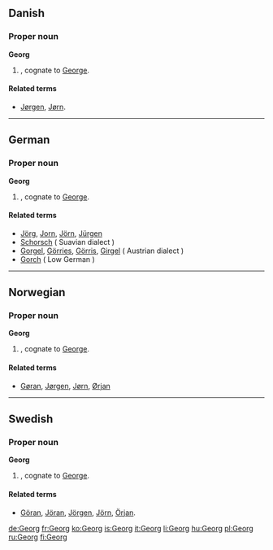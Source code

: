 ==Danish==

===Proper noun===
'''Georg'''

# {{given name|male|lang=da}}, cognate to [[George]].

====Related terms====
* [[Jørgen]], [[Jørn]].

----

==German==

===Proper noun===
'''Georg'''

# {{given name|male|lang=de}}, cognate to [[George]].

====Related terms====
* [[Jörg]], [[Jorn]], [[Jörn]], [[Jürgen]]
* [[Schorsch]] ( Suavian dialect )
* [[Gorgel]], [[Görries]], [[Görris]], [[Girgel]] ( Austrian dialect )
* [[Gorch]]  ( Low German )

----

==Norwegian==

===Proper noun===
'''Georg'''

# {{given name|male|lang=no}}, cognate to [[George]].

====Related terms====
* [[Gøran]], [[Jørgen]], [[Jørn]], [[Ørjan]]

----

==Swedish==

===Proper noun===
'''Georg'''

# {{given name|male|lang=sv}}, cognate to [[George]].

====Related terms====
* [[Göran]], [[Jöran]], [[Jörgen]], [[Jörn]], [[Örjan]].

[[de:Georg]]
[[fr:Georg]]
[[ko:Georg]]
[[is:Georg]]
[[it:Georg]]
[[li:Georg]]
[[hu:Georg]]
[[pl:Georg]]
[[ru:Georg]]
[[fi:Georg]]